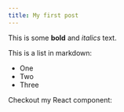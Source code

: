 ```yaml
---
title: My first post
---
```


 
This is some **bold** and _italics_ text.
 
This is a list in markdown:
 
- One
- Two
- Three
 
Checkout my React component: